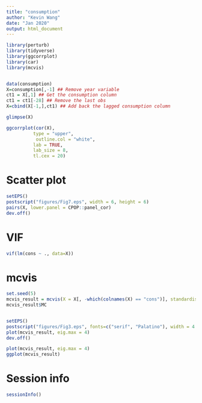```yaml
---
title: "consumption"
author: "Kevin Wang"
date: "Jan 2020"
output: html_document
---
```


```r
library(perturb)
library(tidyverse)
library(ggcorrplot)
library(car)
library(mcvis)


data(consumption)
X=consumption[,-1] ## Remove year variable
ct1 = X[,1] ## Get the consumption column
ct1 = ct1[-28] ## Remove the last obs
X=cbind(X[-1,],ct1) ## Add back the lagged consumption column

glimpse(X)

ggcorrplot(cor(X), 
          type = "upper",
           outline.col = "white",
          lab = TRUE, 
          lab_size = 8, 
          tl.cex = 20)
```


# Scatter plot 
```r
setEPS()
postscript("figures/Fig7.eps", width = 6, height = 6)
pairs(X, lower.panel = CPOP::panel_cor)
dev.off()
```


# VIF
```r
vif(lm(cons ~ ., data=X))
```


# mcvis

```r
set.seed(5)
mcvis_result = mcvis(X = X[, -which(colnames(X) == "cons")], standardise_method = "studentise") ## Remove consumption column in computing mcvis
mcvis_result$MC


setEPS()
postscript("figures/Fig3.eps", fonts=c("serif", "Palatino"), width = 4.5, height = 4)
plot(mcvis_result, eig.max = 4)
dev.off()

plot(mcvis_result, eig.max = 4)
ggplot(mcvis_result)
```


# Session info 
```r
sessionInfo()
```


